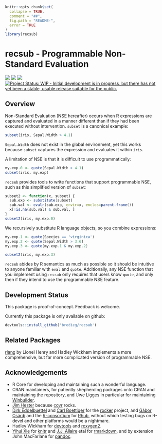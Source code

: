 <!-- README.md is generated from README.Rmd. Please edit that file -->

```r
knitr::opts_chunk$set(
  collapse = TRUE,
  comment = "##",
  fig.path = "README-",
  error = TRUE
)
library(recsub)
```

# recsub - Programmable Non-Standard Evaluation

[![](https://travis-ci.org/brodieG/recsub.svg?branch=master)](https://travis-ci.org/brodieG/recsub)
[![](https://codecov.io/github/brodieG/recsub/coverage.svg?branch=master)](https://codecov.io/github/brodieG/recsub?branch=master)
[![](http://www.r-pkg.org/badges/version/recsub)](https://cran.r-project.org/package=recsub)
[![Project Status: WIP - Initial development is in progress, but there has not yet been a stable, usable release suitable for the public.](http://www.repostatus.org/badges/latest/wip.svg)](http://www.repostatus.org/#wip)

## Overview

Non-Standard Evaluation (NSE hereafter) occurs when R expressions are
captured and evaluated in a manner different than if they had been executed
without intervention.  `subset` is a canonical example:

```r
subset(iris, Sepal.Width > 4.1)
```

`Sepal.Width` does not exist in the global environment, yet this works because
`subset` captures the expression and evaluates it within `iris`.

A limitation of NSE is that it is difficult to use programmatically:

```r
my.exp.0 <- quote(Sepal.Width > 4.1)
subset(iris, my.exp)
```

`recsub` provides tools to write functions that support programmable NSE, such
as this simplified version of `subset`:

```r
subset2 <- function(x, subset) {
  sub.exp <- substitute(subset)
  sub.val <- evalr(sub.exp, envir=x, enclos=parent.frame())
  x[!is.na(sub.val) & sub.val, ]
}
subset2(iris, my.exp.0)
```

We recursively substitute R language objects, so you combine expressions:

```r
my.exp.1 <- quote(Species == 'virginica')
my.exp.2 <- quote(Sepal.Width > 3.6)
my.exp.3 <- quote(my.exp.1 & my.exp.2)

subset2(iris, my.exp.3)
```

`recsub` abides by R semantics as much as possible so it should be intuitive to
anyone familiar with `eval` and `quote`.  Additionally, any NSE function that
you implement using `recsub` only requires that users know `quote`, and only
then if they intend to use the programmable NSE feature.

## Development Status

This package is proof-of-concept.  Feedback is welcome.

Currently this package is only available on github:

```r
devtools::install_github('brodieg/recsub')
```

## Related Packages

[rlang](https://cran.r-project.org/package=rlang) by Lionel Henry and Hadley
Wickham implements a more comprehensive, but far more complicated version of
programmable NSE.

## Acknowledgements

* R Core for developing and maintaining such a wonderful language.
* CRAN maintainers, for patiently shepherding packages onto CRAN and maintaining
  the repository, and Uwe Ligges in particular for maintaining
  [Winbuilder](http://win-builder.r-project.org/).
* [Jim Hester](https://github.com/jimhester) because
  [covr](https://cran.r-project.org/package=covr) rocks.
* [Dirk Eddelbuettel](https://github.com/eddelbuettel) and [Carl
  Boettiger](https://github.com/cboettig) for the
  [rocker](https://github.com/rocker-org/rocker) project, and [Gábor
  Csárdi](https://github.com/gaborcsardi) and the
  [R-consortium](https://www.r-consortium.org/) for
  [Rhub](https://github.com/r-hub), without which testing bugs on R-devel and
  other platforms would be a nightmare.
* Hadley Wickham for [devtools](https://cran.r-project.org/package=devtools) and
  [roxygen2](https://cran.r-project.org/package=roxygen2).
* [Yihui Xie](https://github.com/yihui) for
  [knitr](https://cran.r-project.org/package=knitr) and  [J.J.
  Allaire](https://github.com/jjallaire) etal for
  [rmarkdown](https://cran.r-project.org/package=rmarkdown), and by extension
  John MacFarlane for [pandoc](http://pandoc.org/).


